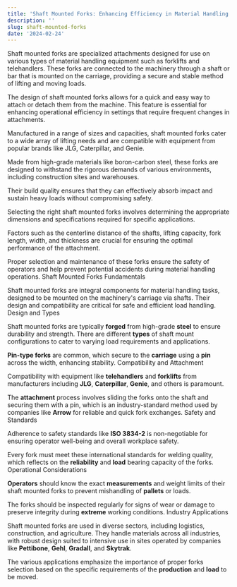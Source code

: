 ```yaml
---
title: 'Shaft Mounted Forks: Enhancing Efficiency in Material Handling'
description: ''
slug: shaft-mounted-forks
date: '2024-02-24'
---
```



Shaft mounted forks are specialized attachments designed for use on various types of material handling equipment such as forklifts and telehandlers. These forks are connected to the machinery through a shaft or bar that is mounted on the carriage, providing a secure and stable method of lifting and moving loads.

The design of shaft mounted forks allows for a quick and easy way to attach or detach them from the machine. This feature is essential for enhancing operational efficiency in settings that require frequent changes in attachments.

Manufactured in a range of sizes and capacities, shaft mounted forks cater to a wide array of lifting needs and are compatible with equipment from popular brands like JLG, Caterpillar, and Genie.

Made from high-grade materials like boron-carbon steel, these forks are designed to withstand the rigorous demands of various environments, including construction sites and warehouses.

Their build quality ensures that they can effectively absorb impact and sustain heavy loads without compromising safety.

Selecting the right shaft mounted forks involves determining the appropriate dimensions and specifications required for specific applications.

Factors such as the centerline distance of the shafts, lifting capacity, fork length, width, and thickness are crucial for ensuring the optimal performance of the attachment.

Proper selection and maintenance of these forks ensure the safety of operators and help prevent potential accidents during material handling operations.
Shaft Mounted Forks Fundamentals

Shaft mounted forks are integral components for material handling tasks, designed to be mounted on the machinery's carriage via shafts. Their design and compatibility are critical for safe and efficient load handling.
Design and Types

Shaft mounted forks are typically **forged** from high-grade **steel** to ensure durability and strength. There are different **types** of shaft mount configurations to cater to varying load requirements and applications.

**Pin-type forks** are common, which secure to the **carriage** using a **pin** across the width, enhancing stability.
Compatibility and Attachment

Compatibility with equipment like **telehandlers** and **forklifts** from manufacturers including **JLG**, **Caterpillar**, **Genie**, and others is paramount.

The **attachment** process involves sliding the forks onto the shaft and securing them with a pin, which is an industry-standard method used by companies like **Arrow** for reliable and quick fork exchanges.
Safety and Standards

Adherence to safety standards like **ISO 3834-2** is non-negotiable for ensuring operator well-being and overall workplace safety.

Every fork must meet these international standards for welding quality, which reflects on the **reliability** and **load** bearing capacity of the forks.
Operational Considerations

**Operators** should know the exact **measurements** and weight limits of their shaft mounted forks to prevent mishandling of **pallets** or loads.

The forks should be inspected regularly for signs of wear or damage to preserve integrity during **extreme** working conditions.
Industry Applications

Shaft mounted forks are used in diverse sectors, including logistics, construction, and agriculture. They handle materials across all industries, with robust design suited to intensive use in sites operated by companies like **Pettibone**, **Gehl**, **Gradall**, and **Skytrak**.

The various applications emphasize the importance of proper forks selection based on the specific requirements of the **production** and **load** to be moved.
